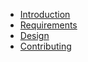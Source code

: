 - [Introduction](/)
- [Requirements](/requirements)
- [Design](/design)
- [Contributing](/contributing)
